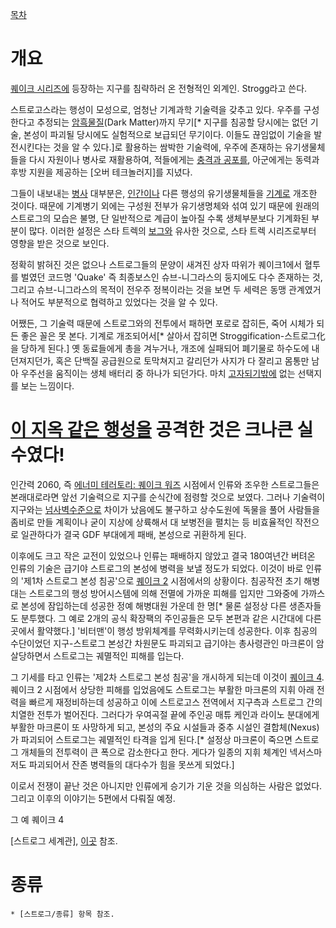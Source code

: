 [[목차]]
= 개요 =
[[퀘이크 시리즈]]에 등장하는 지구를 침략하러 온 전형적인 외계인. Strogg라고 쓴다.

스트로고스라는 행성이 모성으로, 엄청난 기계과학 기술력을 갖추고 있다. 우주를 구성한다고 추정되는 [[암흑물질]](Dark Matter)까지 무기[* 지구를 침공할 당시에는 없던 기술, 본성이 파괴될 당시에도 실험적으로 보급되던 무기이다. 이들도 끊임없이 기술을 발전시킨다는 것을 알 수 있다.]로 활용하는 쌈박한 기술력에, 우주에 존재하는 유기생물체들을 다시 자원이나 병사로 재활용하여, 적들에게는 [[충격과 공포]]를, 아군에게는 동력과 후방 지원을 제공하는 [오버 테크놀러지]를 지녔다.

그들이 내보내는 [[병사]] 대부분은, [[인간]]이나 다른 행성의 유기생물체들을 [[기계]]로 개조한 것이다. 때문에 기계병기 외에는 구성원 전부가 유기생명체와 섞여 있기 때문에 원래의 스트로그의 모습은 불명, 단 일반적으로 계급이 높아질 수록 생체부분보다 기계화된 부분이 많다. 이러한 설정은 스타 트렉의 [[보그(스타 트렉)|보그]]와 유사한 것으로, 스타 트렉 시리즈로부터 영향을 받은 것으로 보인다.

정확히 밝혀진 것은 없으나 스트로그들의 문양이 새겨진 상자 따위가 퀘이크1에서 혈투를 벌였던 코드명 'Quake' 즉 최종보스인 슈브-니그라스의 둥지에도 다수 존재하는 것, 그리고 슈브-니그라스의 목적이 전우주 정복이라는 것을 보면 두 세력은 동맹 관계였거나 적어도 부분적으로 협력하고 있었다는 것을 알 수 있다.

어쨌든, 그 기술력 때문에 스트로그와의 전투에서 패하면 포로로 잡히든, 죽어 시체가 되든 좋은 꼴은 못 본다. 기계로 개조되어서[* 살아서 잡히면 Stroggification-스트로그化을 당하게 된다.] 옛 동료들에게 총을 겨누거나, 개조에 실패되어 폐기물로 하수도에 내던져지던가, 혹은 단백질 공급원으로 토막쳐지고 갈리던가 사지가 다 잘리고 몸통만 남아 우주선을 움직이는 생체 배터리 중 하나가 되던가다. 마치 [[고자되기]]밖에 없는 선택지를 보는 느낌이다.

= [[이 지옥 같은 행성]]을 공격한 것은 크나큰 실수였다! =
인간력 2060, 즉 [[에너미 테러토리: 퀘이크 워즈]] 시점에서 인류와 조우한 스트로그들은 본래대로라면 앞선 기술력으로 지구를 순식간에 점령할 것으로 보였다. 그러나 기술력이 지구와는 [[넘사벽]]수준으로 차이가 났음에도 불구하고 상수도원에 독물을 풀어 사람들을 좀비로 만들 계획이나 굳이 지상에 상륙해서 대 보병전을 펼치는 등 비효율적인 작전으로 일관하다가 결국 GDF 부대에게 패배, 본성으로 귀환하게 된다.

이후에도 크고 작은 교전이 있었으나 인류는 패배하지 않았고 결국 180여년간 버텨온 인류의 기술은 급기야 스트로그의 본성에 병력을 보낼 정도가 되었다. 이것이 바로 인류의 '제1차 스트로그 본성 침공'으로 [[퀘이크 2]] 시점에서의 상황이다. 침공작전 초기 해병대는 스트로그의 행성 방어시스템에 의해 전멸에 가까운 피해를 입지만 그와중에 가까스로 본성에 잠입하는데 성공한 정예 해병대원 가운데 한 명[* 물론 설정상 다른 생존자들도 분투했다. 그 예로 2개의 공식 확장팩의 주인공들은 모두 본편과 같은 시간대에 다른 곳에서 활약했다.] '비터맨'이 행성 방위체계를 무력화시키는데 성공한다. 이후 침공의 수단이었던 지구-스트로그 본성간 차원문도 파괴되고 급기야는 총사령관인 마크론이 암살당하면서 스트로그는 궤멸적인 피해를 입는다.

그 기세를 타고 인류는 '제2차 스트로그 본성 침공'을 개시하게 되는데 이것이 [[퀘이크 4]]. 퀘이크 2 시점에서 상당한 피해를 입었음에도 스트로그는 부활한 마크론의 지휘 아래 전력을 빠르게 재정비하는데 성공하고 이에 스트로고스 전역에서 지구측과 스트로그 간의 치열한 전투가 벌어진다. 그러다가 우여곡절 끝에 주인공 매튜 케인과 라이노 분대에게 부활한 마크론이 또 사망하게 되고, 본성의 주요 시설들과 중추 시설인 결합체(Nexus)가 파괴되어 스트로그는 궤멸적인 타격을 입게 된다.[* 설정상 마크론이 죽으면 스트로그 개체들의 전투력이 큰 폭으로 감소한다고 한다. 게다가 일종의 지휘 체계인 넥서스마저도 파괴되어서 잔존 병력들의 대다수가 힘을 못쓰게 되었다.]

이로서 전쟁이 끝난 것은 아니지만 인류에게 승기가 기운 것을 의심하는 사람은 없었다. 그리고 이후의 이야기는 5편에서 다뤄질 예정.

그 예
{{{#!html
<img src="http://www.joysf.com/zb/files/attach/images/3192259/345/697/003/enemy_territory_quake_wars-766942.jpg">
퀘이크 워즈

그리고 180년 후...

<img src="http://www.joysf.com/zb/files/attach/images/3192259/345/697/003/1.jpg">
}}}
퀘이크 4

[스트로그 세계관], [http://www.joysf.com/zbxe/3697345 이곳] 참조.

= 종류 =
 * [스트로그/종류] 항목 참조.
